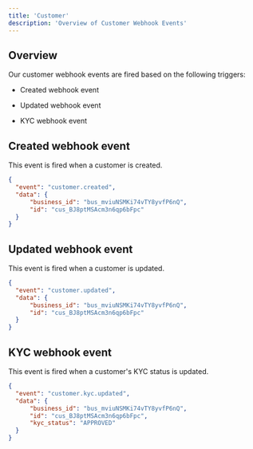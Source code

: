 ```yaml
---
title: 'Customer'
description: 'Overview of Customer Webhook Events'
---
```


## Overview

Our customer webhook events are fired based on the following triggers:

- Created webhook event

- Updated webhook event

- KYC webhook event

## Created webhook event

This event is fired when a customer is created.

```json
{
  "event": "customer.created",
  "data": {
      "business_id": "bus_mviuNSMKi74vTY8yvfP6nQ",
      "id": "cus_BJ8ptMSAcm3n6qp6bFpc"
  }
}
```

## Updated webhook event

This event is fired when a customer is updated.

```json
{
  "event": "customer.updated",
  "data": {
      "business_id": "bus_mviuNSMKi74vTY8yvfP6nQ",
      "id": "cus_BJ8ptMSAcm3n6qp6bFpc"
  }
}
```

## KYC webhook event

This event is fired when a customer's KYC status is updated.

```json
{
  "event": "customer.kyc.updated",
  "data": {
      "business_id": "bus_mviuNSMKi74vTY8yvfP6nQ",
      "id": "cus_BJ8ptMSAcm3n6qp6bFpc",
      "kyc_status": "APPROVED"
  }
}
```

